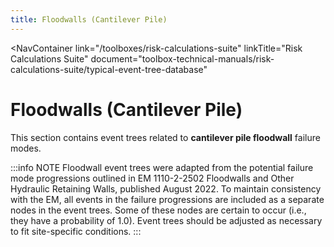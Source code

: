 ```yaml
---
title: Floodwalls (Cantilever Pile)
---
```



<NavContainer
  link="/toolboxes/risk-calculations-suite"
  linkTitle="Risk Calculations Suite"
  document="toolbox-technical-manuals/risk-calculations-suite/typical-event-tree-database"
></NavContainer>

# Floodwalls (Cantilever Pile)

This section contains event trees related to **cantilever pile floodwall** failure modes.

:::info NOTE
Floodwall event trees were adapted from the potential failure mode progressions outlined in EM 1110-2-2502 Floodwalls and
Other Hydraulic Retaining Walls, published August 2022. To maintain consistency with the EM, all events in the failure
progressions are included as a separate nodes in the event trees. Some of these nodes are certain to occur (i.e., they have
a probability of 1.0). Event trees should be adjusted as necessary to fit site-specific conditions.
:::

